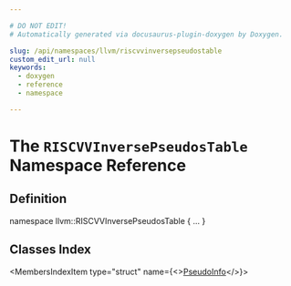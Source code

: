 ```yaml
---

# DO NOT EDIT!
# Automatically generated via docusaurus-plugin-doxygen by Doxygen.

slug: /api/namespaces/llvm/riscvvinversepseudostable
custom_edit_url: null
keywords:
  - doxygen
  - reference
  - namespace

---
```





# The `RISCVVInversePseudosTable` Namespace Reference

<DoxygenPage pluginConfig={pluginConfig}>



## Definition

<CodeBlock>namespace llvm::RISCVVInversePseudosTable &#123; ... &#125;</CodeBlock>

## Classes Index

<MembersIndex>

<MembersIndexItem
  type="struct"
  name={<><a href="/docs/api/structs/llvm/riscvvinversepseudostable/pseudoinfo">PseudoInfo</a></>}>
</MembersIndexItem>

</MembersIndex>


</DoxygenPage>
